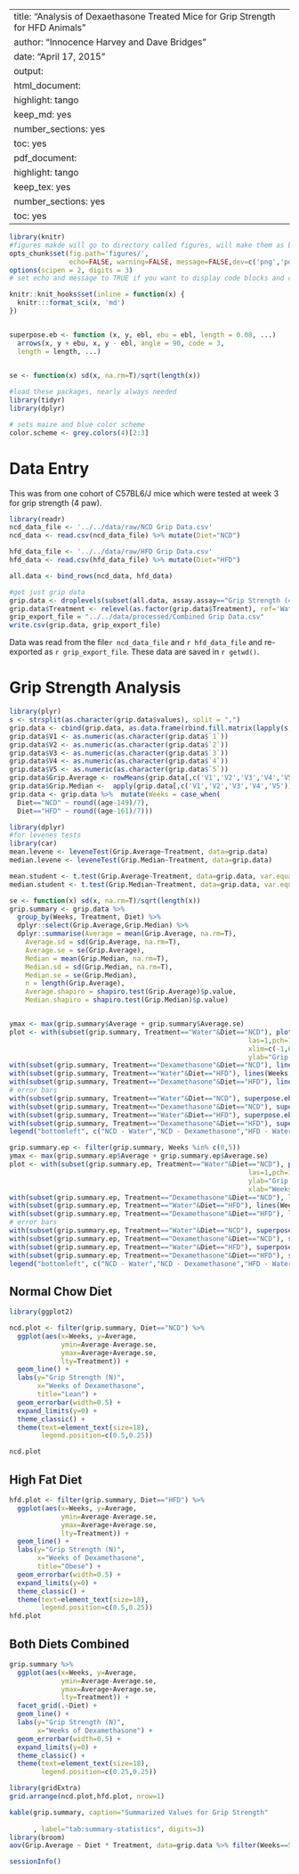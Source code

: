 
---
title: "Analysis of Dexaethasone Treated Mice for Grip Strength for HFD Animals"
author: "Innocence Harvey and Dave Bridges"
date: "April 17, 2015"
output:
  html_document:
    highlight: tango
    keep_md: yes
    number_sections: yes
    toc: yes
  pdf_document:
    highlight: tango
    keep_tex: yes
    number_sections: yes
    toc: yes
---

```r
library(knitr)
#figures makde will go to directory called figures, will make them as both png and pdf files 
opts_chunk$set(fig.path='figures/',
               echo=FALSE, warning=FALSE, message=FALSE,dev=c('png','pdf'))
options(scipen = 2, digits = 3)
# set echo and message to TRUE if you want to display code blocks and code output respectively

knitr::knit_hooks$set(inline = function(x) {
  knitr:::format_sci(x, 'md')
})


superpose.eb <- function (x, y, ebl, ebu = ebl, length = 0.08, ...)
  arrows(x, y + ebu, x, y - ebl, angle = 90, code = 3,
  length = length, ...)

  
se <- function(x) sd(x, na.rm=T)/sqrt(length(x))

#load these packages, nearly always needed
library(tidyr)
library(dplyr)

# sets maize and blue color scheme
color.scheme <- grey.colors(4)[2:3]
```


# Data Entry 
This was from one cohort of C57BL6/J mice which were tested at week 3 for grip strength (4 paw).

```r
library(readr)
ncd_data_file <- '../../data/raw/NCD Grip Data.csv'
ncd_data <- read.csv(ncd_data_file) %>% mutate(Diet="NCD")

hfd_data_file <- '../../data/raw/HFD Grip Data.csv'
hfd_data <- read.csv(hfd_data_file) %>% mutate(Diet="HFD")

all.data <- bind_rows(ncd_data, hfd_data)

#get just grip data
grip.data <- droplevels(subset(all.data, assay.assay=="Grip Strength (4 Paw)"))
grip.data$Treatment <- relevel(as.factor(grip.data$Treatment), ref='Water')
grip_export_file = "../../data/processed/Combined Grip Data.csv"
write.csv(grip.data, grip_export_file)
```

Data was read from the file`r ncd_data_file` and `r hfd_data_file` and re-exported as `r grip_export_file`.  These data are saved in `r getwd()`.


# Grip Strength Analysis

```r
library(plyr)
s <- strsplit(as.character(grip.data$values), split = ",")
grip.data <- cbind(grip.data, as.data.frame(rbind.fill.matrix(lapply(s, t))))
grip.data$V1 <- as.numeric(as.character(grip.data$`1`))
grip.data$V2 <- as.numeric(as.character(grip.data$`2`))
grip.data$V3 <- as.numeric(as.character(grip.data$`3`))
grip.data$V4 <- as.numeric(as.character(grip.data$`4`))
grip.data$V5 <- as.numeric(as.character(grip.data$`5`))
grip.data$Grip.Average <- rowMeans(grip.data[,c('V1','V2','V3','V4','V5')], na.rm=T)/1000
grip.data$Grip.Median <-  apply(grip.data[,c('V1','V2','V3','V4','V5')], 1, function(x) median(x, na.rm=T))/1000
grip.data <- grip.data %>%  mutate(Weeks = case_when(
  Diet=="NCD" ~ round((age-149)/7),
  Diet=="HFD" ~ round((age-161)/7)))
```


```r
library(dplyr)
#for levenes tests
library(car)
mean.levene <- leveneTest(Grip.Average~Treatment, data=grip.data)
median.levene <- leveneTest(Grip.Median~Treatment, data=grip.data)

mean.student <- t.test(Grip.Average~Treatment, data=grip.data, var.equal=T)
median.student <- t.test(Grip.Median~Treatment, data=grip.data, var.equal=T)

se <- function(x) sd(x, na.rm=T)/sqrt(length(x))
grip.summary <- grip.data %>%
  group_by(Weeks, Treatment, Diet) %>%
  dplyr::select(Grip.Average,Grip.Median) %>%
  dplyr::summarise(Average = mean(Grip.Average, na.rm=T),
    Average.sd = sd(Grip.Average, na.rm=T),
    Average.se = se(Grip.Average),
    Median = mean(Grip.Median, na.rm=T),
    Median.sd = sd(Grip.Median, na.rm=T),
    Median.se = se(Grip.Median),
    n = length(Grip.Average),
    Average.shapiro = shapiro.test(Grip.Average)$p.value,
    Median.shapiro = shapiro.test(Grip.Median)$p.value)


ymax <- max(grip.summary$Average + grip.summary$Average.se)
plot <- with(subset(grip.summary, Treatment=="Water"&Diet=="NCD"), plot(Weeks, Average, ylim=c(0,ymax), 
                                                            las=1,pch=19,type="l",
                                                            xlim=c(-1,6),
                                                            ylab="Grip Strength (N)"))
with(subset(grip.summary, Treatment=="Dexamethasone"&Diet=="NCD"), lines(Weeks, Average, col='red'))
with(subset(grip.summary, Treatment=="Water"&Diet=="HFD"), lines(Weeks, Average, col='black',lty=2))
with(subset(grip.summary, Treatment=="Dexamethasone"&Diet=="HFD"), lines(Weeks, Average, col='red',lty=2))
# error bars
with(subset(grip.summary, Treatment=="Water"&Diet=="NCD"), superpose.eb(Weeks, Average, Average.se))
with(subset(grip.summary, Treatment=="Dexamethasone"&Diet=="NCD"), superpose.eb(Weeks, Average, Average.se, col='red'))
with(subset(grip.summary, Treatment=="Water"&Diet=="HFD"), superpose.eb(Weeks, Average, Average.se))
with(subset(grip.summary, Treatment=="Dexamethasone"&Diet=="HFD"), superpose.eb(Weeks, Average, Average.se, col='red'))
legend("bottomleft", c("NCD - Water","NCD - Dexamethasone","HFD - Water","HFD - Dexamethasone"), lty=c(1,1,2,2), col=c('black','red','black','red'), bty='n')

grip.summary.ep <- filter(grip.summary, Weeks %in% c(0,5))
ymax <- max(grip.summary.ep$Average + grip.summary.ep$Average.se)
plot <- with(subset(grip.summary.ep, Treatment=="Water"&Diet=="NCD"), plot(Weeks, Average, ylim=c(0,ymax), 
                                                            las=1,pch=19,type="l",
                                                            ylab="Grip Strength (N)",
                                                            xlab="Weeks of Dexamethasone"))
with(subset(grip.summary.ep, Treatment=="Dexamethasone"&Diet=="NCD"), lines(Weeks, Average, col='red'))
with(subset(grip.summary.ep, Treatment=="Water"&Diet=="HFD"), lines(Weeks, Average, col='black',lty=2))
with(subset(grip.summary.ep, Treatment=="Dexamethasone"&Diet=="HFD"), lines(Weeks, Average, col='red',lty=2))
# error bars
with(subset(grip.summary.ep, Treatment=="Water"&Diet=="NCD"), superpose.eb(Weeks, Average, Average.se))
with(subset(grip.summary.ep, Treatment=="Dexamethasone"&Diet=="NCD"), superpose.eb(Weeks, Average, Average.se, col='red'))
with(subset(grip.summary.ep, Treatment=="Water"&Diet=="HFD"), superpose.eb(Weeks, Average, Average.se))
with(subset(grip.summary.ep, Treatment=="Dexamethasone"&Diet=="HFD"), superpose.eb(Weeks, Average, Average.se, col='red'))
legend("bottomleft", c("NCD - Water","NCD - Dexamethasone","HFD - Water","HFD - Dexamethasone"), lty=c(1,1,2,2), col=c('black','red','black','red'), bty='n')
```

## Normal Chow Diet

```r
library(ggplot2)

ncd.plot <- filter(grip.summary, Diet=="NCD") %>%
  ggplot(aes(x=Weeks, y=Average,
             ymin=Average-Average.se,
             ymax=Average+Average.se,
             lty=Treatment)) + 
  geom_line() +
  labs(y="Grip Strength (N)",
       x="Weeks of Dexamethasone",
       title="Lean") +
  geom_errorbar(width=0.5) +
  expand_limits(y=0) +
  theme_classic() +
  theme(text=element_text(size=18),
        legend.position=c(0.5,0.25))

ncd.plot
```

## High Fat Diet

```r
hfd.plot <- filter(grip.summary, Diet=="HFD") %>%
  ggplot(aes(x=Weeks, y=Average,
             ymin=Average-Average.se,
             ymax=Average+Average.se,
             lty=Treatment)) + 
  geom_line() +
  labs(y="Grip Strength (N)",
       x="Weeks of Dexamethasone",
       title="Obese") +
  geom_errorbar(width=0.5) +
  expand_limits(y=0) +
  theme_classic() +
  theme(text=element_text(size=18),
        legend.position=c(0.5,0.25))
hfd.plot
```

## Both Diets Combined

```r

grip.summary %>%
  ggplot(aes(x=Weeks, y=Average,
             ymin=Average-Average.se,
             ymax=Average+Average.se,
             lty=Treatment)) + 
  facet_grid(.~Diet) +
  geom_line() +
  labs(y="Grip Strength (N)",
       x="Weeks of Dexamethasone") +
  geom_errorbar(width=0.5) +
  expand_limits(y=0) +
  theme_classic() +
  theme(text=element_text(size=18),
        legend.position=c(0.25,0.25))

library(gridExtra)
grid.arrange(ncd.plot,hfd.plot, nrow=1)
```

```r

kable(grip.summary, caption="Summarized Values for Grip Strength"
      
      , label="tab:summary-statistics", digits=3)
library(broom)
aov(Grip.Average ~ Diet * Treatment, data=grip.data %>% filter(Weeks==5)) %>% tidy() %>% kable(caption="ANOVA for Grip strength after 3 weeks of treatment")
```




```r
sessionInfo()
```